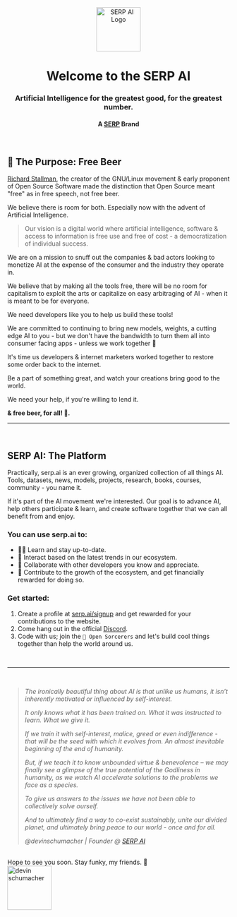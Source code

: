 <div align="center">
  <img src="https://user-images.githubusercontent.com/45643901/234507966-42922ff5-f532-4d73-abbd-a2c875971e9f.jpg" alt="SERP AI Logo" width="100">
  <h1>Welcome to the SERP AI</h1>
  <h3><strong>Artificial Intelligence for the greatest good, for the greatest number.</strong></h3>
  <h4>A <a href="https://serp.co">SERP</a> Brand</h4>
  
</div>
<br>




## 🍺 The Purpose: Free Beer 

[Richard Stallman](https://en.wikipedia.org/wiki/Richard_Stallman), the creator of the GNU/Linux movement & early proponent of Open Source Software made the distinction that Open Source meant "free" as in free speech, not free beer.

We believe there is room for both. Especially now with the advent of Artificial Intelligence.

> Our vision is a digital world where artificial intelligence, software & access to information is free use and free of cost - a democratization of individual success.

We are on a mission to snuff out the companies & bad actors looking to monetize AI at the expense of the consumer and the industry they operate in.

We believe that by making all the tools free, there will be no room for capitalism to exploit the arts or capitalize on easy arbitraging of AI - when it is meant to be for everyone.

We need developers like you to help us build these tools!

We are committed to continuing to bring new models, weights, a cutting edge AI to you - but we don't have the bandwidth to turn them all into consumer facing apps - unless we work together 💪

It's time us developers & internet marketers worked together to restore some order back to the internet.

Be a part of something great, and watch your creations bring good to the world.

We need your help, if you're willing to lend it.

**& free beer, for all! 🍻.**

---
<br>

## SERP AI: The Platform

Practically, serp.ai is an ever growing, organized collection of all things AI. Tools, datasets, news, models, projects, research, books, courses, community - you name it. 

If it's part of the AI movement we're interested. Our goal is to advance AI, help others participate & learn, and create software together that we can all benefit from and enjoy. 

### You can use serp.ai to:

* 👨‍💻 Learn and stay up-to-date.
* 🙌 Interact based on the latest trends in our ecosystem.
* 🚀 Collaborate with other developers you know and appreciate.
* 💸 Contribute to the growth of the ecosystem, and get financially rewarded for doing so.

### Get started:

1. Create a profile at [serp.ai/signup](https://serp.ai/signup) and get rewarded for your contributions to the website.
2. Come hang out in the official [Discord](https://discord.gg/9M8NmPQgpE).
3. Code with us; join the `🧙 Open Sorcerers` and let's build cool things together than help the world around us.

<br>


***
<br>


> _The ironically beautiful thing about AI is that unlike us humans, it isn’t inherently motivated or influenced by self-interest._
> 
> _It only knows what it has been trained on._ 
> _What it was instructed to learn._ 
> _What we give it._ 
> 
> _If we train it with self-interest, malice, greed or even indifference - that will be the seed with which it evolves from. An almost inevitable beginning of the end of humanity._ 
> 
> _But, if we teach it to know unbounded virtue & benevolence – we may finally see a glimpse of the true potential of the Godliness in humanity, as we watch AI accelerate solutions to the problems we face as a species._ 
> 
> _To give us answers to the issues we have not been able to collectively solve ourself._ 
> 
> _And to ultimately find a way to co-exist sustainably, unite our divided planet, and ultimately bring peace to our world - once and for all._
>
> _@devinschumacher | Founder @ [SERP AI](https://serp.ai/)_

<br>
Hope to see you soon. Stay funky, my friends. 🦩
<br>
<img src="https://user-images.githubusercontent.com/45643901/230811358-f2e9a12d-b76d-4880-bf06-a96b16f78ad8.jpg" alt="devin schumacher" width="100">
